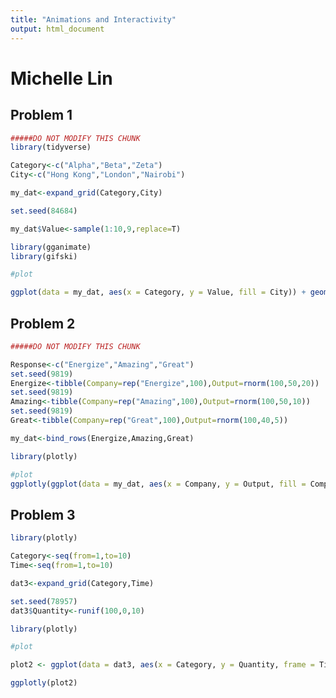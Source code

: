 ```yaml
---
title: "Animations and Interactivity"
output: html_document
---
```


# Michelle Lin

## Problem 1

```r

#####DO NOT MODIFY THIS CHUNK
library(tidyverse)

Category<-c("Alpha","Beta","Zeta")
City<-c("Hong Kong","London","Nairobi")

my_dat<-expand_grid(Category,City)

set.seed(84684)

my_dat$Value<-sample(1:10,9,replace=T)
```

```r

library(gganimate)
library(gifski)

#plot

ggplot(data = my_dat, aes(x = Category, y = Value, fill = City)) + geom_bar(stat = 'identity') + labs(x = "Category", y = "Value") + transition_states(City, transition_length = 2) + enter_fade() + exit_fade()


```

## Problem 2

```r

#####DO NOT MODIFY THIS CHUNK

Response<-c("Energize","Amazing","Great")
set.seed(9819)
Energize<-tibble(Company=rep("Energize",100),Output=rnorm(100,50,20))
set.seed(9819)
Amazing<-tibble(Company=rep("Amazing",100),Output=rnorm(100,50,10))
set.seed(9819)
Great<-tibble(Company=rep("Great",100),Output=rnorm(100,40,5))

my_dat<-bind_rows(Energize,Amazing,Great)
```

```r

library(plotly)

#plot
ggplotly(ggplot(data = my_dat, aes(x = Company, y = Output, fill = Company)) + geom_boxplot())

```

## Problem 3

```r

library(plotly)

Category<-seq(from=1,to=10)
Time<-seq(from=1,to=10)

dat3<-expand_grid(Category,Time)

set.seed(78957)
dat3$Quantity<-runif(100,0,10)
```


```r

library(plotly)

#plot

plot2 <- ggplot(data = dat3, aes(x = Category, y = Quantity, frame = Time)) + geom_point() + geom_segment(aes(x = Category, xend = Category, y = 0, yend = Quantity)) 

ggplotly(plot2)

```